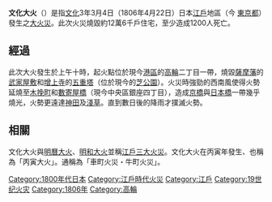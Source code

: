 {{unreferenced|time=2013-09-28T02:40:44+00:00}}
'''文化大火'''（{{jpn|j=文化の大火|hg=ぶんかのたいか|rm=Bunka no taika}}）是指[[文化_(年號)|文化]]3年3月4日（1806年4月22日）日本[[江戶|江戶]]地區（今 [[東京都|東京都]]）發生之[[火災|大火災]]。此次火災燒毀約12萬6千戶住宅，至少造成1200人死亡。
== 經過 ==
此次大火發生於上午十時，起火點位於現今[[港區_(東京都)|港區]]的[[高輪|高輪]]二丁目一帶，燒毀[[薩摩藩|薩摩藩]]的[[武家屋敷|武家屋敷]]和[[增上寺|增上寺]]的[[五重塔|五重塔]]（位於現今的[[芝公園|芝公園]]）。火災時強勁的西南風使得火勢延燒至[[木挽町|木挽町]]和[[數寄屋橋|數寄屋橋]]（現今中央區銀座四丁目），造成[[京橋|京橋]]與[[日本橋_(東京都中央區)|日本橋]]一帶幾乎燒光，火勢更遠達[[神田|神田]]及[[淺草|淺草]]。直到數日後的降雨才撲滅火勢。

== 相關 ==
文化大火與[[明曆大火|明曆大火]]、[[明和大火|明和大火]]並稱[[江戶火災|江戶三大火災]]。文化大火在丙寅年發生、也稱為「丙寅大火」。通稱為「車町火災・牛町火災」。

{{JP-stub}}

[[Category:1800年代日本|Category:1800年代日本]]
[[Category:江戶時代火災|Category:江戶時代火災]]
[[Category:江戶|Category:江戶]]
[[Category:19世纪火灾|Category:19世纪火灾]]
[[Category:1806年|Category:1806年]]
[[Category:高輪|Category:高輪]]
